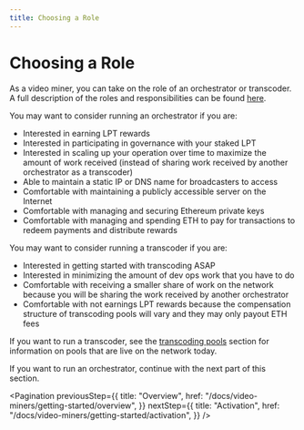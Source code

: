 ```yaml
---
title: Choosing a Role
---
```


# Choosing a Role

As a video miner, you can take on the role of an orchestrator or transcoder. A
full description of the roles and responsibilities can be found
[here](/docs/video-miners/core-concepts/roles-and-responsibilities).

You may want to consider running an orchestrator if you are:

- Interested in earning LPT rewards
- Interested in participating in governance with your staked LPT
- Interested in scaling up your operation over time to maximize the amount of
  work received (instead of sharing work received by another orchestrator as a
  transcoder)
- Able to maintain a static IP or DNS name for broadcasters to access
- Comfortable with maintaining a publicly accessible server on the Internet
- Comfortable with managing and securing Ethereum private keys
- Comfortable with managing and spending ETH to pay for transactions to redeem
  payments and distribute rewards

You may want to consider running a transcoder if you are:

- Interested in getting started with transcoding ASAP
- Interested in minimizing the amount of dev ops work that you have to do
- Comfortable with receiving a smaller share of work on the network because you
  will be sharing the work received by another orchestrator
- Comfortable with not earnings LPT rewards because the compensation structure
  of transcoding pools will vary and they may only payout ETH fees

If you want to run a transcoder, see the
[transcoding pools](/docs/video-miners/core-concepts/pools) section for
information on pools that are live on the network today.

If you want to run an orchestrator, continue with the next part of this section.

<Pagination
  previousStep={{
    title: "Overview",
    href: "/docs/video-miners/getting-started/overview",
  }}
  nextStep={{
    title: "Activation",
    href: "/docs/video-miners/getting-started/activation",
  }}
/>
